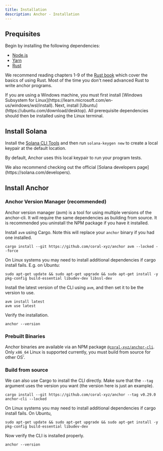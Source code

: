 ```yaml
---
title: Installation
description: Anchor - Installation
---
```


## Prequisites

Begin by installing the following dependencies:

- [Node.js](https://nodejs.org/)
- [Yarn](https://yarnpkg.com/getting-started/install)
- [Rust](https://www.rust-lang.org/tools/install)

We recommend reading chapters 1-9 of the [Rust book](https://doc.rust-lang.org/book/title-page.html) which cover the basics of using Rust. Most of the time you don't need advanced Rust to write anchor programs.

<Callout>
  If you are using a Windows machine, you must first install [Windows Subsystem for Linux](https://learn.microsoft.com/en-us/windows/wsl/install).  
  Next, install [Ubuntu](https://ubuntu.com/download/desktop). All prerequisite dependencies should then be installed using the Linux terminal.
</Callout>


## Install Solana

Install the [Solana CLI Tools](https://docs.solana.com/cli/install-solana-cli-tools) and then run `solana-keygen new` to create a local keypair at the default location.

By default, Anchor uses this local keypair to run your program tests.

<Callout >
    We also recommend checking out the official [Solana developers page](https://solana.com/developers).
</Callout>

## Install Anchor

### Anchor Version Manager (recommended)

Anchor version manager (avm) is a tool for using multiple versions of the anchor-cli. It will require the same dependencies as building from source. It is recommended you uninstall the NPM package if you have it installed.

Install `avm` using Cargo. Note this will replace your `anchor` binary if you had one installed.

```shell
cargo install --git https://github.com/coral-xyz/anchor avm --locked --force
```

On Linux systems you may need to install additional dependencies if cargo install fails. E.g. on Ubuntu:

```shell
sudo apt-get update && sudo apt-get upgrade && sudo apt-get install -y pkg-config build-essential libudev-dev libssl-dev
```

Install the latest version of the CLI using `avm`, and then set it to be the version to use.

```shell
avm install latest
avm use latest
```

Verify the installation.

```shell
anchor --version
```

### Prebuilt Binaries

Anchor binaries are available via an NPM package [`@coral-xyz/anchor-cli`](https://www.npmjs.com/package/@coral-xyz/anchor-cli). 
Only `x86_64` Linux is supported currently, you must build from source for other OS'.

### Build from source

We can also use Cargo to install the CLI directly. Make sure that the `--tag` argument uses the version you want (the version here is just an example).

```shell
cargo install --git https://github.com/coral-xyz/anchor --tag v0.29.0 anchor-cli --locked
```

On Linux systems you may need to install additional dependencies if cargo install fails. On Ubuntu,

```shell
sudo apt-get update && sudo apt-get upgrade && sudo apt-get install -y pkg-config build-essential libudev-dev
```

Now verify the CLI is installed properly.

```shell
anchor --version
```
